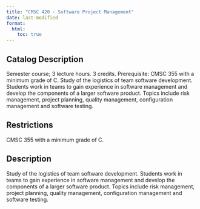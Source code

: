```yaml
---
title: "CMSC 420 - Software Project Management"
date: last-modified
format:
  html:
    toc: true
---
```


## Catalog Description

Semester course; 3 lecture hours. 3 credits. Prerequisite: CMSC 355 with a minimum grade of C. Study of the logistics of team software development. Students work in teams to gain experience in software management and develop the components of a larger software product. Topics include risk management, project planning, quality management, configuration management and software testing.


## Restrictions
 
CMSC 355 with a minimum grade of C.

## Description

Study of the logistics of team software development. Students work in teams to gain experience in software management and develop the components of a larger software product. Topics include risk management, project planning, quality management, configuration management and software testing.


